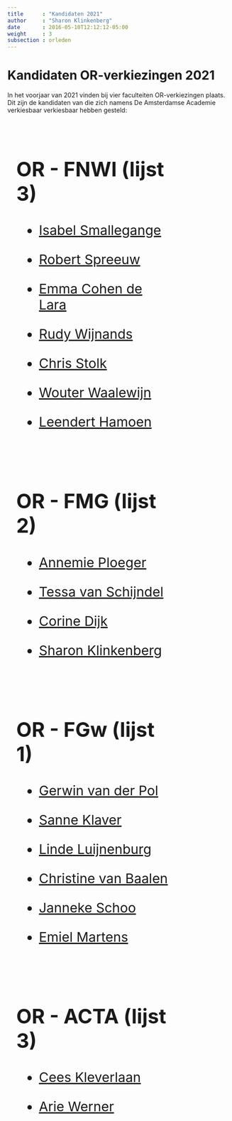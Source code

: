 ```yaml
---
title      : "Kandidaten 2021"
author     : "Sharon Klinkenberg"
date       : 2016-05-10T12:12:12-05:00
weight     : 3
subsection : orleden
---
```


# Kandidaten OR-verkiezingen 2021

In het voorjaar van 2021 vinden bij vier faculteiten OR-verkiezingen plaats. Dit zijn de kandidaten van die zich namens De Amsterdamse Academie verkiesbaar verkiesbaar hebben gesteld:

<style>
.grid-container {
  display: flex;
  flex-wrap: wrap;
}
.grid-item {
  width: 350px;
  margin: 20px;
  font-size: 30px;
  text-align: left;
}

</style>

<div class="grid-container">
  <div class="grid-item">
  
  
## OR - FNWI (lijst 3)

* <a href="http://www.uva.nl/profiel/s/m/i.smallegange/i.smallegange.html">Isabel Smallegange</a>
* <a href="http://www.uva.nl/profiel/s/p/r.j.c.spreeuw/r.j.c.spreeuw.html">Robert Spreeuw</a>
* <a href="https://www.uva.nl/profiel/c/o/e.cohendelara/e.cohendelara.html">Emma Cohen de Lara</a> 
* <a href="http://www.uva.nl/profiel/w/i/r.a.d.wijnands/r.a.d.wijnands.html">Rudy Wijnands</a>
* <a href="https://www.uva.nl/profiel/s/t/c.c.stolk/c.c.stolk.html">Chris Stolk</a>
* <a href="https://www.uva.nl/profiel/w/a/w.j.waalewijn/w.j.waalewijn.html">Wouter Waalewijn</a>
* <a href="http://www.uva.nl/profiel/h/a/l.w.hamoen/l.w.hamoen.html">Leendert Hamoen</a>
  
  </div>
  <div class="grid-item">
  
## OR - FMG (lijst 2)

* <a href="https://www.uva.nl/profiel/p/l/a.ploeger/a.ploeger.html">Annemie Ploeger</a>
* <a href="https://www.uva.nl/profiel/s/c/t.j.p.vanschijndel/t.j.p.van-schijndel.html">Tessa van Schijndel</a>
* <a href="https://www.uva.nl/profiel/d/i/k.f.l.dijk/k.f.l.dijk.html">Corine Dijk</a>
* <a href="https://www.uva.nl/profiel/k/l/s.klinkenberg/s.klinkenberg.html">Sharon Klinkenberg</a>

  </div>  
  <div class="grid-item">
  
## OR - FGw (lijst 1)

* <a href="http://www.uva.nl/profiel/p/o/g.w.vanderpol/g.w.vanderpol.html">Gerwin van der Pol</a>
* <a href="https://www.uva.nl/profiel/k/l/s.f.klaver/s.f.klaver.html">Sanne Klaver</a>
* <a href="https://www.uva.nl/profiel/l/u/l.luijnenburg/l.luijnenburg.html">Linde Luijnenburg</a>
* <a href="https://www.uva.nl/profiel/b/a/p.c.vanbaalen/p.c.van-baalen.html">Christine van Baalen</a>
* <a href="http://www.uva.nl/profiel/s/c/j.schoo/j.schoo.html">Janneke Schoo</a>
* <a href="https://www.uva.nl/profiel/m/a/e.s.martens/e.s.martens.html">Emiel Martens</a>
  
    </div>
  <div class="grid-item">
  
## OR - ACTA (lijst 3)

* <a href="http://www.uva.nl/profiel/k/l/c.kleverlaan/c.kleverlaan.html">Cees Kleverlaan</a>
* <a href="https://www.uva.nl/profiel/w/e/a.werner/a.werner.html">Arie Werner</a>
  
  </div>
<div class="grid-item">










